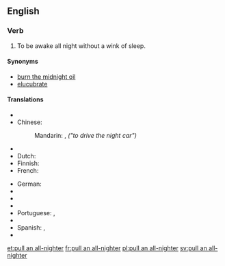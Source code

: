 ==English==

===Verb===
{{en-verb|head=[[pull]] [[an]] [[all-nighter]]|pulls an all-nighter|pulling an all-nighter|pulled an all-nighter}}

# {{idiomatic|informal}} To be awake all night without a wink of sleep.

====Synonyms====
* [[burn the midnight oil]]
* [[elucubrate]]

====Translations====
{{trans-top|stay up all night}}
* {{trreq|ar}}
* Chinese:
*: Mandarin: {{t-|cmn|開夜車|sc=Hani}}, {{t-|cmn|开夜车|tr=kāi yèchē|sc=Hani}} ''("to drive the night car")''
* {{trreq|cs}}
* Dutch: {{t-|nl|'t nachtje doordoen|m}}
* Finnish: {{t-|fi|valvoa yötä myöten}}
* French: {{t-|fr|passer une nuit blanche à travailler}}
{{trans-mid}}
* German: {{qualifier|literally "to work on a night shift"}} {{t-|de|eine Nachtschicht einlegen}}
* {{trreq|hu}}
* {{trreq|it}}
* {{trreq|ja}}
* Portuguese: {{t+|pt|passar a noite em claro}}, {{t-|pt|virar a noite}}
* {{trreq|ru}}
* Spanish: {{t+|es|trasnochar}}, {{t-|es|pasar la noche en claro}}
* {{trreq|sv}}
{{trans-bottom}}

[[et:pull an all-nighter]]
[[fr:pull an all-nighter]]
[[pl:pull an all-nighter]]
[[sv:pull an all-nighter]]